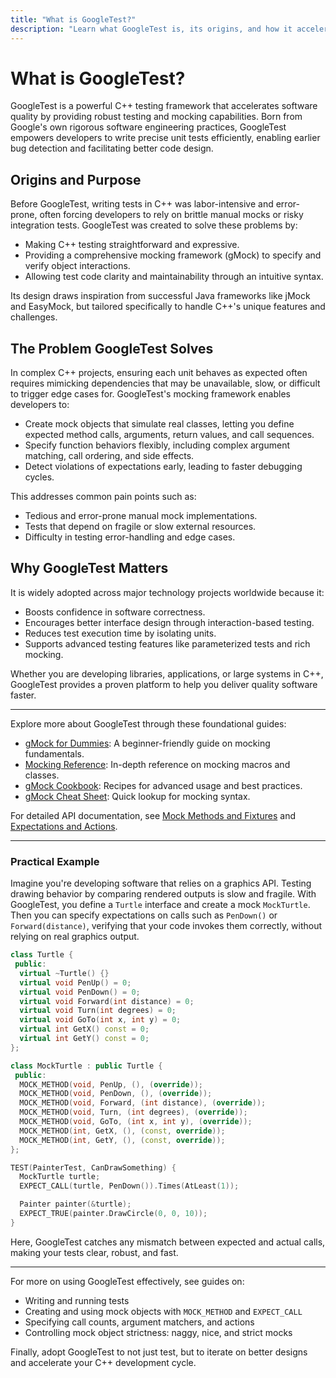 ```yaml
---
title: "What is GoogleTest?"
description: "Learn what GoogleTest is, its origins, and how it accelerates C++ software quality through robust testing and mocking. Discover the foundational problem it solves and see why it's adopted across major tech projects globally."
---
```


# What is GoogleTest?

GoogleTest is a powerful C++ testing framework that accelerates software quality by providing robust testing and mocking capabilities. Born from Google's own rigorous software engineering practices, GoogleTest empowers developers to write precise unit tests efficiently, enabling earlier bug detection and facilitating better code design.

## Origins and Purpose

Before GoogleTest, writing tests in C++ was labor-intensive and error-prone, often forcing developers to rely on brittle manual mocks or risky integration tests. GoogleTest was created to solve these problems by:

- Making C++ testing straightforward and expressive.
- Providing a comprehensive mocking framework (gMock) to specify and verify object interactions.
- Allowing test code clarity and maintainability through an intuitive syntax.

Its design draws inspiration from successful Java frameworks like jMock and EasyMock, but tailored specifically to handle C++'s unique features and challenges.

## The Problem GoogleTest Solves

In complex C++ projects, ensuring each unit behaves as expected often requires mimicking dependencies that may be unavailable, slow, or difficult to trigger edge cases for. GoogleTest's mocking framework enables developers to:

- Create mock objects that simulate real classes, letting you define expected method calls, arguments, return values, and call sequences.
- Specify function behaviors flexibly, including complex argument matching, call ordering, and side effects.
- Detect violations of expectations early, leading to faster debugging cycles.

This addresses common pain points such as:

- Tedious and error-prone manual mock implementations.
- Tests that depend on fragile or slow external resources.
- Difficulty in testing error-handling and edge cases.

## Why GoogleTest Matters

It is widely adopted across major technology projects worldwide because it:

- Boosts confidence in software correctness.
- Encourages better interface design through interaction-based testing.
- Reduces test execution time by isolating units.
- Supports advanced testing features like parameterized tests and rich mocking.

Whether you are developing libraries, applications, or large systems in C++, GoogleTest provides a proven platform to help you deliver quality software faster.

---

Explore more about GoogleTest through these foundational guides:

- [gMock for Dummies](https://google.github.io/googletest/gmock_for_dummies.html): A beginner-friendly guide on mocking fundamentals.
- [Mocking Reference](https://google.github.io/googletest/reference/mocking.html): In-depth reference on mocking macros and classes.
- [gMock Cookbook](https://google.github.io/googletest/gmock_cook_book.html): Recipes for advanced usage and best practices.
- [gMock Cheat Sheet](https://google.github.io/googletest/gmock_cheat_sheet.html): Quick lookup for mocking syntax.

For detailed API documentation, see [Mock Methods and Fixtures](https://google.github.io/googletest/api-reference/mocking-framework/mock-methods) and [Expectations and Actions](https://google.github.io/googletest/api-reference/mocking-framework/expectations-actions).

---

### Practical Example

Imagine you're developing software that relies on a graphics API. Testing drawing behavior by comparing rendered outputs is slow and fragile. With GoogleTest, you define a `Turtle` interface and create a mock `MockTurtle`. Then you can specify expectations on calls such as `PenDown()` or `Forward(distance)`, verifying that your code invokes them correctly, without relying on real graphics output.

```cpp
class Turtle {
 public:
  virtual ~Turtle() {}
  virtual void PenUp() = 0;
  virtual void PenDown() = 0;
  virtual void Forward(int distance) = 0;
  virtual void Turn(int degrees) = 0;
  virtual void GoTo(int x, int y) = 0;
  virtual int GetX() const = 0;
  virtual int GetY() const = 0;
};

class MockTurtle : public Turtle {
 public:
  MOCK_METHOD(void, PenUp, (), (override));
  MOCK_METHOD(void, PenDown, (), (override));
  MOCK_METHOD(void, Forward, (int distance), (override));
  MOCK_METHOD(void, Turn, (int degrees), (override));
  MOCK_METHOD(void, GoTo, (int x, int y), (override));
  MOCK_METHOD(int, GetX, (), (const, override));
  MOCK_METHOD(int, GetY, (), (const, override));
};

TEST(PainterTest, CanDrawSomething) {
  MockTurtle turtle;
  EXPECT_CALL(turtle, PenDown()).Times(AtLeast(1));

  Painter painter(&turtle);
  EXPECT_TRUE(painter.DrawCircle(0, 0, 10));
}
```

Here, GoogleTest catches any mismatch between expected and actual calls, making your tests clear, robust, and fast.

---

For more on using GoogleTest effectively, see guides on:

- Writing and running tests
- Creating and using mock objects with `MOCK_METHOD` and `EXPECT_CALL`
- Specifying call counts, argument matchers, and actions
- Controlling mock object strictness: naggy, nice, and strict mocks

Finally, adopt GoogleTest to not just test, but to iterate on better designs and accelerate your C++ development cycle.